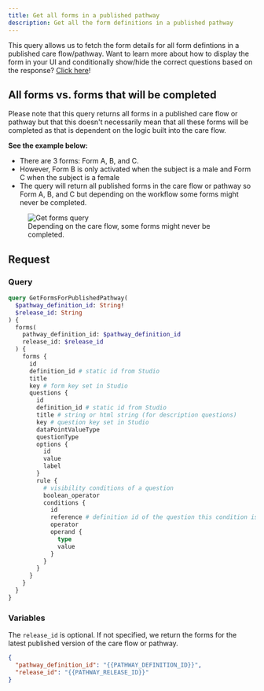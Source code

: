 ```yaml
---
title: Get all forms in a published pathway
description: Get all the form definitions in a published pathway
---
```


This query allows us to fetch the form details for all form defintions in a published care flow/pathway. Want to learn more about how to display the form in your UI and conditionally show/hide the correct questions based on the response? [Click here](/awell-orchestration/api-reference/queries/get-form)!

## All forms vs. forms that will be completed

Please note that this query returns all forms in a published care flow or pathway but that this doesn't necessarily mean that all these forms will be completed as that is dependent on the logic built into the care flow.

**See the example below:**

- There are 3 forms: Form A, B, and C.
- However, Form B is only activated when the subject is a male and Form C when the subject is a female
- The query will return all published forms in the care flow or pathway so Form A, B, and C but depending on the workflow some forms might never be completed.

<figure className="w-full flex flex-col justify-center text-center relative">
  <div className="bg-[#F0F6FF] p-12 w-full sm:w-8/12 mx-auto rounded-md">
    <img
      src="https://res.cloudinary.com/da7x4rzl4/image/upload/v1667379532/Developer%20portal/getforms.png"
      alt="Get forms query"
    />
  </div>
  <figcaption className="dark:text-slate-400 pt-2">
    Depending on the care flow, some forms might never be completed.
  </figcaption>
</figure>

## Request

### Query

```graphql
query GetFormsForPublishedPathway(
  $pathway_definition_id: String!
  $release_id: String
) {
  forms(
    pathway_definition_id: $pathway_definition_id
    release_id: $release_id
  ) {
    forms {
      id
      definition_id # static id from Studio
      title
      key # form key set in Studio
      questions {
        id
        definition_id # static id from Studio
        title # string or html string (for description questions)
        key # question key set in Studio
        dataPointValueType
        questionType
        options {
          id
          value
          label
        }
        rule {
          # visibility conditions of a question
          boolean_operator
          conditions {
            id
            reference # definition id of the question this condition is based on
            operator
            operand {
              type
              value
            }
          }
        }
      }
    }
  }
}
```

### Variables

The `release_id` is optional. If not specified, we return the forms for the latest published version of the care flow or pathway.

```json
{
  "pathway_definition_id": "{{PATHWAY_DEFINITION_ID}}",
  "release_id": "{{PATHWAY_RELEASE_ID}}"
}
```
